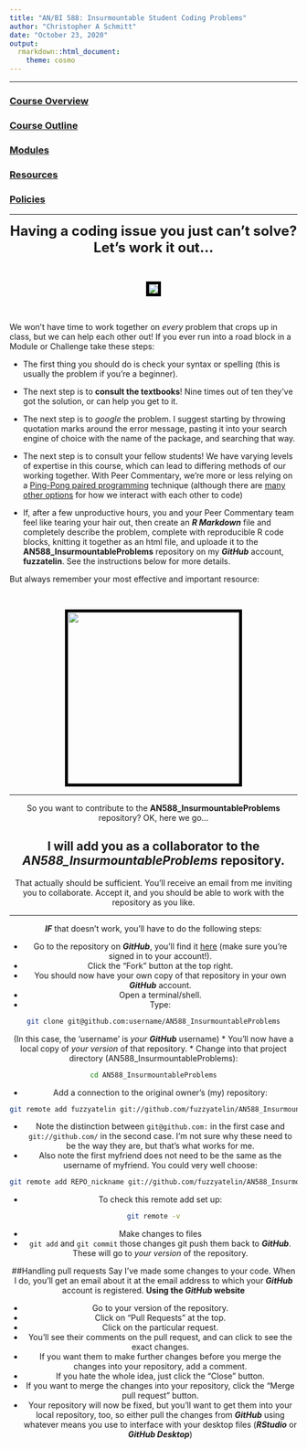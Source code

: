 ```yaml
---
title: "AN/BI 588: Insurmountable Student Coding Problems"
author: "Christopher A Schmitt"
date: "October 23, 2020"
output: 
  rmarkdown::html_document:
    theme: cosmo
---
```

***

### [Course Overview](https://fuzzyatelin.github.io/bioanth-stats/overview.html)
### [Course Outline](https://fuzzyatelin.github.io/bioanth-stats/outline.html)
### [Modules](https://fuzzyatelin.github.io/bioanth-stats/modules.html)
### [Resources](https://fuzzyatelin.github.io/bioanth-stats/resources.html)
### [Policies](https://fuzzyatelin.github.io/bioanth-stats/policies.html)

***

<center>

<font size="+2"><b>Having a coding issue you just can't solve? Let's work it out...</b></font></center><br>

<center><p><img src="https://media1.tenor.com/images/f1d9eaec5df614bec8bbd3daae0564a7/tenor.gif?itemid=5097096" style="border:5px solid black"></p>
</center><br>  

We won't have time to work together on *every* problem that crops up in class, but we can help each other out!  If you ever run into a road block in a Module or Challenge take these steps:

* The first thing you should do is check your syntax or spelling (this is usually the problem if you're a beginner).

* The next step is to **consult the textbooks**! Nine times out of ten they've got the solution, or can help you get to it. 

* The next step is to *google* the problem. I suggest starting by throwing quotation marks around the error message, pasting it into your search engine of choice with the name of the package, and searching that way.

* The next step is to consult your fellow students! We have varying levels of expertise in this course, which can lead to differing methods of our working together. With Peer Commentary, we're more or less relying on a [Ping-Pong paired programming](http://wiki.c2.com/?PairProgrammingPingPongPattern) technique (although there are [many other options](https://stackify.com/pair-programming-styles/) for how we interact with each other to code)

* If, after a few unproductive hours, you and your Peer Commentary team feel like tearing your hair out, then create an ***R Markdown*** file and completely describe the problem, complete with reproducible R code blocks, knitting it together as an html file, and uploade it to the **AN588_InsurmountableProblems** repository on my ***GitHub*** account, **fuzzatelin**. See the instructions below for more details.

But always remember your most effective and important resource:

<br><center>
<center><p><img src=https://jules32.github.io/rmarkdown-website-tutorial/images/practicalDev_googleErrorMessage.jpg width="300px" style="border:5px solid black"></p>
</center>

***

So you want to contribute to the **AN588_InsurmountableProblems** repository? OK, here we go...

## I will add you as a collaborator to the *AN588_InsurmountableProblems* repository.

That actually should be sufficient. You'll receive an email from me inviting you to collaborate. Accept it, and you should be able to work with the repository as you like.

***

***IF*** that doesn't work, you'll have to do the following steps:

* Go to the repository on ***GitHub***, you'll find it [here](https://github.com/fuzzyatelin/AN588_InsurmountableProblems) (make sure you're signed in to your account!).
* Click the "Fork" button at the top right.
* You should now have your own copy of that repository in your own ***GitHub*** account.
* Open a terminal/shell.
* Type:
```bash
git clone git@github.com:username/AN588_InsurmountableProblems
```
(In this case, the 'username' is *your* ***GitHub*** username)
* You'll now have a local copy of *your version* of that repository.
* Change into that project directory (AN588_InsurmountableProblems):
```bash
cd AN588_InsurmountableProblems
```
* Add a connection to the original owner's (my) repository:
```bash
git remote add fuzzyatelin git://github.com/fuzzyatelin/AN588_InsurmountableProblems
```
* Note the distinction between `git@github.com:` in the first case and `git://github.com/` in the second case. I’m not sure why these need to be the way they are, but that’s what works for me.
* Also note the first myfriend does not need to be the same as the username of myfriend. You could very well choose:
```bash
git remote add REPO_nickname git://github.com/fuzzyatelin/AN588_InsurmountableProblems
```
* To check this remote add set up:
```bash
git remote -v
```
* Make changes to files
* `git add` and `git commit` those changes
git push them back to ***GitHub***. These will go to *your version* of the repository.

##Handling pull requests
Say I've made some changes to your code. When I do, you'll get an email about it at the email address to which your ***GitHub*** account is registered.
**Using the *GitHub* website**

* Go to your version of the repository.
* Click on “Pull Requests” at the top.
* Click on the particular request.
* You’ll see their comments on the pull request, and can click to see the exact changes.
* If you want them to make further changes before you merge the changes into your repository, add a comment.
* If you hate the whole idea, just click the “Close” button.
* If you want to merge the changes into your repository, click the “Merge pull request” button.
* Your repository will now be fixed, but you’ll want to get them into your local repository, too, so either pull the changes from ***GitHub*** using whatever means you use to interface with your desktop files (***RStudio*** or ***GitHub Desktop***)

